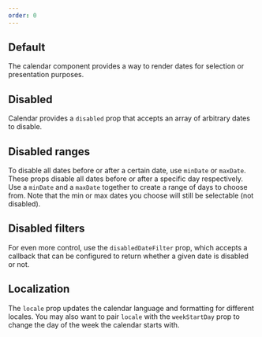 ```yaml
---
order: 0
---
```



## Default

The calendar component provides a way to render dates for selection or presentation purposes.

<Example Component={CalendarDefault} packageName="@atlaskit/calendar" />

## Disabled

Calendar provides a `disabled` prop that accepts an array of arbitrary dates to disable.

<Example Component={CalendarDisabled} packageName="@atlaskit/calendar" />

## Disabled ranges

To disable all dates before or after a certain date, use `minDate` or `maxDate`. These props disable all dates before or after a specific day respectively.
Use a `minDate` and a `maxDate` together to create a range of days to choose from. Note that the min or max dates you choose will still be selectable (not disabled).

<Example Component={CalendarDisabledRange} packageName="@atlaskit/calendar" />

## Disabled filters

For even more control, use the `disabledDateFilter` prop, which accepts a callback that can be configured to return whether a given date is disabled or not.

<Example Component={CalendarDisabledFilter} packageName="@atlaskit/calendar" />

## Localization

The `locale` prop updates the calendar language and formatting for different locales.
You may also want to pair `locale` with the `weekStartDay` prop to change the day of the week the calendar starts with.

<Example Component={CalendarLocale} packageName="@atlaskit/calendar" />
